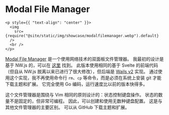 # Modal File Manager

```mdx-code-block
<p style={{ "text-align": "center" }}>
  <img
    src={require("@site/static/img/showcase/modalfilemanager.webp").default}
  />
  <br />
</p>
```

[Modal File Manager](https://github.com/raguay/ModalFileManager) 是一个使用网络技术的双面板文件管理器。 我最初的设计是基于 NW.js 的，可以在 [这里](https://github.com/raguay/ModalFileManager-NWjs) 找到。 此版本使用相同的基于 Svelte 的前端代码（但自从 NW.js 脱离以来已进行了很大修改），但后端是 [Wails v2](https://wails.io/) 实现。 通过使用这个实现，我不再使用命令行 `rm`、`cp` 等命令，而是必须在系统上安装 git 才能下载主题和扩展。 它完全使用 Go 编码，运行速度比以前的版本快得多。

这个文件管理器是围绕与 Vim 相同的原则设计的：状态控制键盘操作。 状态的数量不是固定的，但非常可编程。 因此，可以创建和使用无数种键盘配置。 这是与其他文件管理器的主要区别。 可以从 GitHub 下载主题和扩展。
